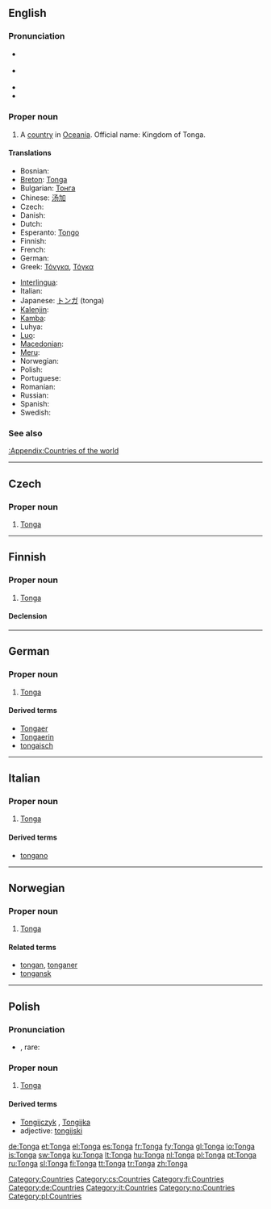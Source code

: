{{also|tonga}}
==English==

===Pronunciation===
* {{a|UK}} {{IPA|/ˈtɒŋ.ə/|/ˈtɒŋ.ɡə/}}
* {{a|US}} {{IPA|/ˈtɑŋ.ɡə/|/ˈtɔŋ.ɡə/}}
* {{audio|en-us-Tonga.ogg|Audio (US)}}
* {{rhymes|ɒŋɡə}}

===Proper noun===
{{en-proper noun}}

# A [[country]] in [[Oceania]]. Official name: Kingdom of Tonga.

====Translations====
{{trans-top|country}}
* Bosnian: {{l|bs|Tonga}} {{f}}
* [[Breton]]: [[Tonga#Breton|Tonga]]
* Bulgarian: [[Тонга]]
* Chinese: [[汤加]]
* Czech: {{t-|cs|Tonga}}
* Danish: {{l|da|Tonga}}
* Dutch: {{l|nl|Tonga}}
* Esperanto: [[Tongo]]
* Finnish: {{l|fi|Tonga}}
* French: {{l|fr|Tonga}}
* German: {{l|de|Tonga}}
* Greek: [[Τόνγκα]], [[Τόγκα]]
{{trans-mid}}
* [[Interlingua]]: {{l|ia|Tonga}}
* Italian: {{l|it|Tonga}}
* Japanese: [[トンガ]] (tonga)
* [[Kalenjin]]: {{tø|kln|Tonga}}
* [[Kamba]]: {{tø|kam|Tonga}}
* Luhya: {{tø|luy|Tonga}}
* [[Luo]]: {{tø|luo|Tonga}}
* [[Macedonian]]: {{t|mk|Тонга|f|tr=Tónga|sc=Cyrl|xs=Macedonian}}
* [[Meru]]: {{tø|mer|Tonga}}
* Norwegian: {{t-|no|Tonga}}
* Polish: {{l|pl|Tonga}} {{n}}
* Portuguese: {{l|pt|Tonga}}
* Romanian: {{t-|ro|Tonga|f}}
* Russian: {{t+|ru|Тонга|sc=Cyrl}}
* Spanish: {{l|es|Tonga}}
* Swedish: {{l|sv|Tonga}}
{{trans-bottom}}

===See also===
[[:Appendix:Countries of the world]]

[[Category:Countries]]

----

==Czech==

===Proper noun===
{{cs-proper noun|g=}}

# [[#English|Tonga]]

[[Category:cs:Countries]]

----

==Finnish==
{{wikipedia|lang=fi}}

===Proper noun===
{{infl|fi|proper noun}}

# [[#English|Tonga]]

====Declension====
{{fi-decl-koira|Tong|np=1}}

[[Category:fi:Countries]]

----

==German==
{{wikipedia|lang=de}}

===Proper noun===
{{infl|de|proper noun|g=n}}

# [[#English|Tonga]]

====Derived terms====
* [[Tongaer]]
* [[Tongaerin]]
* [[tongaisch]]

[[Category:de:Countries]]

----

==Italian==
{{wikipedia|lang=it}}

===Proper noun===
{{infl|it|proper noun|g=f}}

# [[#English|Tonga]]

====Derived terms====
* [[tongano]]

[[Category:it:Countries]]

----

==Norwegian==

===Proper noun===
{{infl|no|proper noun}}

# [[#English|Tonga]]

====Related terms====
* [[tongan]], [[tonganer]]
* [[tongansk]]

[[Category:no:Countries]]

----

==Polish==

===Pronunciation===
* {{IPA|/ˈt̪ɔŋɡa/|lang=pl}}, rare: {{IPAchar|/ˈt̪ɔn̪ɡa/}}

===Proper noun===
{{infl|pl|proper noun|g=n}}

# [[#English|Tonga]]

====Derived terms====
* [[Tongijczyk]] {{m}}, [[Tongijka]] {{f}}
* adjective: [[tongijski]]

[[Category:pl:Countries]]

[[de:Tonga]]
[[et:Tonga]]
[[el:Tonga]]
[[es:Tonga]]
[[fr:Tonga]]
[[fy:Tonga]]
[[gl:Tonga]]
[[io:Tonga]]
[[is:Tonga]]
[[sw:Tonga]]
[[ku:Tonga]]
[[lt:Tonga]]
[[hu:Tonga]]
[[nl:Tonga]]
[[pl:Tonga]]
[[pt:Tonga]]
[[ru:Tonga]]
[[sl:Tonga]]
[[fi:Tonga]]
[[tt:Tonga]]
[[tr:Tonga]]
[[zh:Tonga]]